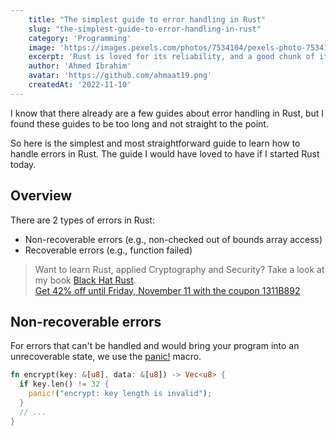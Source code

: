 ```yaml
---
    title: "The simplest guide to error handling in Rust"
    slug: "the-simplest-guide-to-error-handling-in-rust"
    category: 'Programming'
    image: 'https://images.pexels.com/photos/7534104/pexels-photo-7534104.jpeg?auto=compress&cs=tinysrgb&w=800'
    excerpt: 'Rust is loved for its reliability, and a good chunk of its reliability comes from its error handling ergonomics.'
    author: 'Ahmed Ibrahim'
    avatar: 'https://github.com/ahmaat19.png'
    createdAt: '2022-11-10'
---
```


I know that there already are a few guides about error handling in Rust, but I found these guides to be too long and not straight to the point.

So here is the simplest and most straightforward guide to learn how to handle errors in Rust. The guide I would have loved to have if I started Rust today.

## Overview

There are 2 types of errors in Rust:

- Non-recoverable errors (e.g., non-checked out of bounds array access)
- Recoverable errors (e.g., function failed)

> Want to learn Rust, applied Cryptography and Security? Take a look at my book [Black Hat Rust](https://kerkour.com/black-hat-rust).\
> [Get 42% off until Friday, November 11 with the coupon 1311B892](https://dev.to/sylvainkerkour/black-hat-rust-book-discount-for-devto-432p)

## Non-recoverable errors

For errors that can't be handled and would bring your program into an unrecoverable state, we use the [panic!](https://doc.rust-lang.org/std/macro.panic.html) macro.

```Rust
fn encrypt(key: &[u8], data: &[u8]) -> Vec<u8> {
  if key.len() != 32 {
    panic!("encrypt: key length is invalid");
  }
  // ...
}

```
